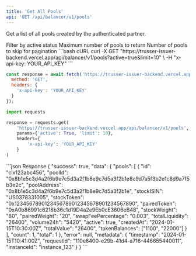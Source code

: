 ```yaml
---
title: 'Get All Pools'
api: 'GET /api/balancer/v1/pools'
---
```


Get a list of all pools created by the authenticated partner.

<ParamField query="active" type="boolean" default="true">
  Filter by active status
</ParamField>

<ParamField query="limit" type="number" default="100">
  Maximum number of pools to return
</ParamField>

<ParamField query="offset" type="number" default="0">
  Number of pools to skip for pagination
</ParamField>

<RequestExample>
```bash cURL
curl -X GET "https://trusser-issuer-backend.vercel.app/api/balancer/v1/pools?active=true&limit=10" \
  -H "x-api-key: YOUR_API_KEY"
```

```javascript JavaScript
const response = await fetch('https://trusser-issuer-backend.vercel.app/api/balancer/v1/pools?active=true&limit=10', {
  method: 'GET',
  headers: {
    'x-api-key': 'YOUR_API_KEY'
  }
});
```

```python Python
import requests

response = requests.get(
    'https://trusser-issuer-backend.vercel.app/api/balancer/v1/pools',
    params={'active': True, 'limit': 10},
    headers={
        'x-api-key': 'YOUR_API_KEY'
    }
)
```
</RequestExample>

<ResponseExample>
```json Response
{
  "success": true,
  "data": {
    "pools": [
      {
        "id": "clx123abc456",
        "poolId": "0x8b1e5c3d4a2f6b9e7c5d3a2f1b8e9c7d5a3f2b1e8c9d7a5f3b2e1c8d9a7f5b3e2c",
        "poolAddress": "0x8b1e5c3d4a2f6b9e7c5d3a2f1b8e9c7d5a3f2b1e",
        "stockISIN": "US0378331005",
        "stockToken": "0x1234567890123456789012345678901234567890",
        "pairedToken": "0xA0b86991c6218b36c1d19D4a2e9Eb0cE3606eB48",
        "stockWeight": "80",
        "pairedWeight": "20",
        "swapFeePercentage": "0.003",
        "totalLiquidity": "26400",
        "volume24h": "5420",
        "active": true,
        "createdAt": "2024-01-15T10:30:00Z",
        "totalValue": "26400",
        "tokenBalances": ["1100", "22000"]
      }
    ],
    "count": 1,
    "total": 1
  },
  "error": null,
  "metadata": {
    "timestamp": "2024-01-15T10:41:00Z",
    "requestId": "110e8400-e29b-41d4-a716-446655440011",
    "instanceId": "instance_123"
  }
}
```
</ResponseExample>